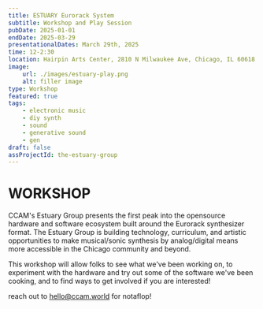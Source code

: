 ```yaml
---
title: ESTUARY Eurorack System
subtitle: Workshop and Play Session
pubDate: 2025-01-01
endDate: 2025-03-29
presentationalDates: March 29th, 2025
time: 12-2:30
location: Hairpin Arts Center, 2810 N Milwaukee Ave, Chicago, IL 60618
image:
    url: ./images/estuary-play.png
    alt: filler image
type: Workshop
featured: true
tags:
    - electronic music
    - diy synth
    - sound
    - generative sound
    - gen
draft: false
assProjectId: the-estuary-group
---
```


<LinkButton text="Register Here" url="https://ko-fi.com/s/70917bea41" />

# WORKSHOP

CCAM's Estuary Group presents the first peak into the opensource hardware and software ecosystem built around the Eurorack synthesizer format. The Estuary Group is building technology, curriculum, and artistic opportunities to make musical/sonic synthesis by analog/digital means more accessible in the Chicago community and beyond.

This workshop will allow folks to see what we've been working on, to experiment with the hardware and try out some of the software we've been cooking, and to find ways to get involved if you are interested!

reach out to hello@ccam.world for notaflop!
